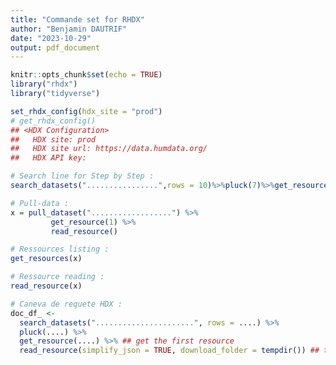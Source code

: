 ```yaml
---
title: "Commande set for RHDX"
author: "Benjamin DAUTRIF"
date: "2023-10-29"
output: pdf_document
---
```


```r
knitr::opts_chunk$set(echo = TRUE)
library("rhdx")
library("tidyverse")

set_rhdx_config(hdx_site = "prod")
# get_rhdx_config()
## <HDX Configuration>
##   HDX site: prod
##   HDX site url: https://data.humdata.org/
##   HDX API key:
```

```r
# Search line for Step by Step :
search_datasets("................",rows = 10)%>%pluck(7)%>%get_resources()%>%pluck(4)%>%read_resource()
```


```r
# Pull-data :
x = pull_dataset("..................") %>%
         get_resource(1) %>%
         read_resource()
```

```r
# Ressources listing :
get_resources(x)

# Ressource reading :
read_resource(x)
```
```r
# Caneva de requete HDX :
doc_df_ <-
  search_datasets("......................", rows = ....) %>%
  pluck(....) %>%
  get_resource(....) %>% ## get the first resource
  read_resource(simplify_json = TRUE, download_folder = tempdir()) ## the file will be downloaded in a temporary directory
```
